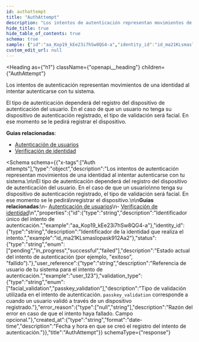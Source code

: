 ```yaml
---
id: authattempt
title: "AuthAttempt"
description: "Los intentos de autenticación representan movimientos de una identidad al intentar autenticarse con tu sistema."
hide_title: true
hide_table_of_contents: true
schema: true
sample: {"id":"aa_Kop19_kEe23i7hSw8QG4-a","identity_id":"id_ma21KLsmaslopask912Aa2","status":"pending","user_reference":"user_123","validation_type":"facial_validation","created_at":"2024-07-29T15:51:28.071Z"}
custom_edit_url: null
---
```



<Heading
  as={"h1"}
  className={"openapi__heading"}
  children={"AuthAttempt"}
>
</Heading>



Los intentos de autenticación representan movimientos de una identidad al intentar autenticarse con tu sistema.

El tipo de autenticación dependerá del registro del dispositivo de autenticación del usuario. En el caso de que un usuario
no tenga su dispositivo de autenticación registrado, el tipo de validación será facial. En ese momento se le pedirá
registrar el dispositivo.

**Guias relacionadas**:
- [Autenticación de usuarios](/docs/integration-guide/products/authentication)
- [Verificación de identidad](/docs/integration-guide/concepts/verification)


<Schema
  schema={{"x-tags":["Auth attempts"],"type":"object","description":"Los intentos de autenticación representan movimientos de una identidad al intentar autenticarse con tu sistema.\n\nEl tipo de autenticación dependerá del registro del dispositivo de autenticación del usuario. En el caso de que un usuario\nno tenga su dispositivo de autenticación registrado, el tipo de validación será facial. En ese momento se le pedirá\nregistrar el dispositivo.\n\n**Guias relacionadas**:\n- [Autenticación de usuarios](/docs/integration-guide/products/authentication)\n- [Verificación de identidad](/docs/integration-guide/concepts/verification)\n","properties":{"id":{"type":"string","description":"Identificador único del intento de autenticación.","example":"aa_Kop19_kEe23i7hSw8QG4-a"},"identity_id":{"type":"string","description":"Identificador de la identidad que realiza el intento.","example":"id_ma21KLsmaslopask912Aa2"},"status":{"type":"string","enum":["pending","in_progress","successful","failed"],"description":"Estado actual del intento de autenticación (por ejemplo, \"exitoso\", \"fallido\")."},"user_reference":{"type":"string","description":"Referencia de usuario de tu sistema para el intento de autenticación.","example":"user_123"},"validation_type":{"type":"string","enum":["facial_validation","passkey_validation"],"description":"Tipo de validación utilizada en el intento de autenticación. `passkey_validation` corresponde a cuando un usuario validó a través de un dispositivo registrado."},"error_reason":{"type":["null","string"],"description":"Razón del error en caso de que el intento haya fallado. Campo opcional."},"created_at":{"type":"string","format":"date-time","description":"Fecha y hora en que se creó el registro del intento de autenticación."}},"title":"AuthAttempt"}}
  schemaType={"response"}
>
  
</Schema>
            